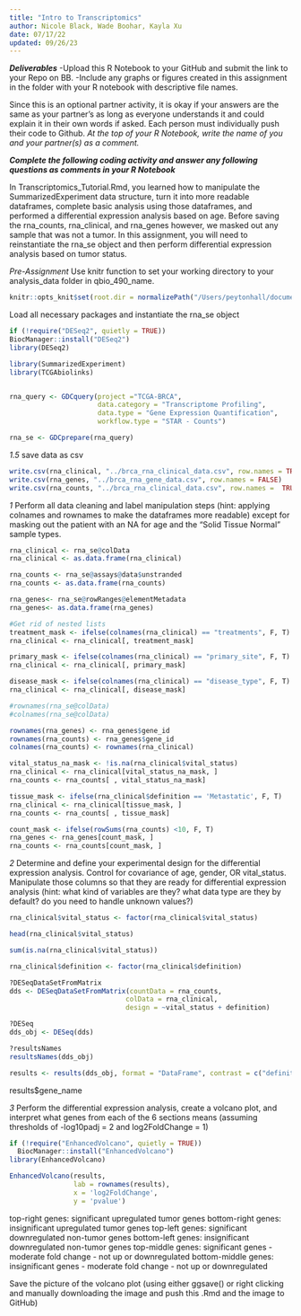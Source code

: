 ```yaml
---
title: "Intro to Transcriptomics"
author: Nicole Black, Wade Boohar, Kayla Xu
date: 07/17/22
updated: 09/26/23
---
```


***Deliverables***
-Upload this R Notebook to your GitHub and submit the link to your Repo on BB.
-Include any graphs or figures created in this assignment in the folder with your R notebook with descriptive file names.

Since this is an optional partner activity, it is okay if your answers are the same as your partner’s as long as everyone understands it and could explain it in their own words if asked. Each person must individually push their code to Github. *At the top of your R Notebook, write the name of you and your partner(s) as a comment.*

***Complete the following coding activity and answer any following questions as comments in your R Notebook***

In Transcriptomics_Tutorial.Rmd, you learned how to manipulate the SummarizedExperiment data structure, turn it into more readable dataframes, complete basic analysis using those dataframes, and performed a differential expression analysis based on age. Before saving the rna_counts, rna_clinical, and rna_genes however, we masked out any sample that was not a tumor. In this assignment, you will need to reinstantiate the rna_se object and then perform differential expression analysis based on tumor status.

*Pre-Assignment*
Use knitr function to set your working directory to your analysis_data folder in qbio_490_name.
```r
knitr::opts_knit$set(root.dir = normalizePath("/Users/peytonhall/documents/qbio_490_pbhall/analysis_data")) 
```

Load all necessary packages and instantiate the rna_se object

```r

if (!require("DESeq2", quietly = TRUE))
BiocManager::install("DESeq2")
library(DESeq2)

```

```r
library(SummarizedExperiment)
library(TCGAbiolinks)


rna_query <- GDCquery(project ="TCGA-BRCA",
                      data.category = "Transcriptome Profiling",
                      data.type = "Gene Expression Quantification",
                      workflow.type = "STAR - Counts")

rna_se <- GDCprepare(rna_query)

```
*1.5* save data as csv
```r
write.csv(rna_clinical, "../brca_rna_clinical_data.csv", row.names = TRUE)
write.csv(rna_genes, "../brca_rna_gene_data.csv", row.names = FALSE)
write.csv(rna_counts, "../brca_rna_clinical_data.csv", row.names =  TRUE)

```

*1*
Perform all data cleaning and label manipulation steps (hint: applying colnames and rownames to make the dataframes more readable) except for masking out the patient with an NA for age and the "Solid Tissue Normal" sample types.
```r

rna_clinical <- rna_se@colData
rna_clinical <- as.data.frame(rna_clinical)

rna_counts <- rna_se@assays@data$unstranded
rna_counts <- as.data.frame(rna_counts)

rna_genes<- rna_se@rowRanges@elementMetadata
rna_genes<- as.data.frame(rna_genes)

#Get rid of nested lists
treatment_mask <- ifelse(colnames(rna_clinical) == "treatments", F, T)
rna_clinical <- rna_clinical[, treatment_mask]

primary_mask <- ifelse(colnames(rna_clinical) == "primary_site", F, T)
rna_clinical <- rna_clinical[, primary_mask]

disease_mask <- ifelse(colnames(rna_clinical) == "disease_type", F, T)
rna_clinical <- rna_clinical[, disease_mask]

#rownames(rna_se@colData)
#colnames(rna_se@colData)

rownames(rna_genes) <- rna_genes$gene_id
rownames(rna_counts) <- rna_genes$gene_id
colnames(rna_counts) <- rownames(rna_clinical)

vital_status_na_mask <- !is.na(rna_clinical$vital_status)
rna_clinical <- rna_clinical[vital_status_na_mask, ]
rna_counts <- rna_counts[ , vital_status_na_mask]

tissue_mask <- ifelse(rna_clinical$definition == 'Metastatic', F, T)
rna_clinical <- rna_clinical[tissue_mask, ]
rna_counts <- rna_counts[ , tissue_mask]

count_mask <- ifelse(rowSums(rna_counts) <10, F, T)
rna_genes <- rna_genes[count_mask, ]
rna_counts <- rna_counts[count_mask, ]

```


*2*
Determine and define your experimental design for the differential expression analysis. Control for covariance of age, gender, OR vital_status. Manipulate those columns so that they are ready for differential expression analysis (hint: what kind of variables are they? what data type are they by default? do you need to handle unknown values?)
```r

rna_clinical$vital_status <- factor(rna_clinical$vital_status)

head(rna_clinical$vital_status)

sum(is.na(rna_clinical$vital_status))

rna_clinical$definition <- factor(rna_clinical$definition)

?DESeqDataSetFromMatrix
dds <- DESeqDataSetFromMatrix(countData = rna_counts,
                             colData = rna_clinical,
                             design = ~vital_status + definition)

?DESeq
dds_obj <- DESeq(dds) 

?resultsNames
resultsNames(dds_obj)  

results <- results(dds_obj, format = "DataFrame", contrast = c("definition", "Primary solid Tumor", "Solid Tissue Normal"))
```
results$gene_name

*3*
Perform the differential expression analysis, create a volcano plot, and interpret what genes from each of the 6 sections means (assuming thresholds of -log10padj = 2 and log2FoldChange = 1)
```r
if (!require("EnhancedVolcano", quietly = TRUE))
  BiocManager::install("EnhancedVolcano")
library(EnhancedVolcano)

EnhancedVolcano(results,
                lab = rownames(results),
                x = 'log2FoldChange',
                y = 'pvalue')

```


top-right genes: significant upregulated tumor genes
bottom-right genes: insignificant upregulated tumor genes
top-left genes: significant downregulated non-tumor genes
bottom-left genes: insignificant downregulated non-tumor genes
top-middle genes: significant genes - moderate fold change - not up or downregulated
bottom-middle genes: insignificant genes - moderate fold change - not up or downregulated

Save the picture of the volcano plot (using either ggsave() or right clicking and manually downloading the image and push this .Rmd and the image to GitHub)
